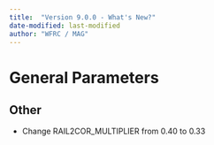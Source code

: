 ```yaml
---
title:  "Version 9.0.0 - What's New?"
date-modified: last-modified
author: "WFRC / MAG"
---
```


# General Parameters

## Other

 - Change RAIL2COR_MULTIPLIER from 0.40 to 0.33




